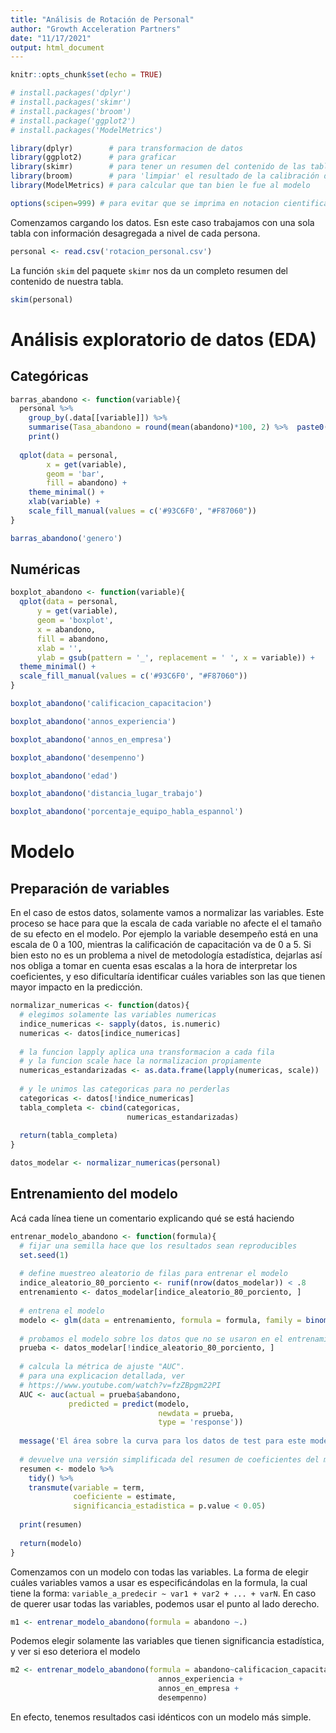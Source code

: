 ```yaml
---
title: "Análisis de Rotación de Personal"
author: "Growth Acceleration Partners"
date: "11/17/2021"
output: html_document
---
```


```r
knitr::opts_chunk$set(echo = TRUE)
```

```r
# install.packages('dplyr')
# install.packages('skimr')
# install.packages('broom')
# install.package('ggplot2')
# install.packages('ModelMetrics')

library(dplyr)        # para transformacion de datos
library(ggplot2)      # para graficar
library(skimr)        # para tener un resumen del contenido de las tablas
library(broom)        # para 'limpiar' el resultado de la calibración del modelo
library(ModelMetrics) # para calcular que tan bien le fue al modelo

options(scipen=999) # para evitar que se imprima en notacion cientifica
```

Comenzamos cargando los datos. Esn este caso trabajamos con una sola tabla con información desagregada a nivel de cada persona.

```r
personal <- read.csv('rotacion_personal.csv')
```

La función `skim` del paquete `skimr` nos da un completo resumen del contenido de nuestra tabla.

```r
skim(personal)
```

# Análisis exploratorio de datos (EDA)

## Categóricas

```r
barras_abandono <- function(variable){
  personal %>%  
    group_by(.data[[variable]]) %>% 
    summarise(Tasa_abandono = round(mean(abandono)*100, 2) %>%  paste0('%')) %>%  
    print()
  
  qplot(data = personal,
        x = get(variable),
        geom = 'bar',
        fill = abandono) +
    theme_minimal() +
    xlab(variable) +
    scale_fill_manual(values = c('#93C6F0', "#F87060"))
}

```

```r
barras_abandono('genero')
```

## Numéricas

```r
boxplot_abandono <- function(variable){
  qplot(data = personal,
      y = get(variable),
      geom = 'boxplot',
      x = abandono,
      fill = abandono,
      xlab = '',
      ylab = gsub(pattern = '_', replacement = ' ', x = variable)) +
  theme_minimal() +
  scale_fill_manual(values = c('#93C6F0', "#F87060"))
}
```

```r
boxplot_abandono('calificacion_capacitacion')
```

```r
boxplot_abandono('annos_experiencia')
```

```r
boxplot_abandono('annos_en_empresa')
```

```r
boxplot_abandono('desempenno')
```

```r
boxplot_abandono('edad')
```

```r
boxplot_abandono('distancia_lugar_trabajo')
```

```r
boxplot_abandono('porcentaje_equipo_habla_espannol')
```

# Modelo

## Preparación de variables

En el caso de estos datos, solamente vamos a normalizar las variables. Este proceso se hace para que la escala de cada variable no afecte el el tamaño de su efecto en el modelo. Por ejemplo la variable desempeño está en una escala de 0 a 100, mientras la calificación de capacitación va de 0 a 5. Si bien esto no es un problema a nivel de metodología estadística, dejarlas así nos obliga a tomar en cuenta esas escalas a la hora de interpretar los coeficientes, y eso dificultaría identificar cuáles variables son las que tienen mayor impacto en la predicción.

```r
normalizar_numericas <- function(datos){
  # elegimos solamente las variables numericas
  indice_numericas <- sapply(datos, is.numeric) 
  numericas <- datos[indice_numericas]
  
  # la funcion lapply aplica una transformacion a cada fila
  # y la funcion scale hace la normalizacion propiamente
  numericas_estandarizadas <- as.data.frame(lapply(numericas, scale))
  
  # y le unimos las categoricas para no perderlas
  categoricas <- datos[!indice_numericas]
  tabla_completa <- cbind(categoricas,
                          numericas_estandarizadas)
  
  return(tabla_completa)
}

datos_modelar <- normalizar_numericas(personal)
```

## Entrenamiento del modelo

Acá cada línea tiene un comentario explicando qué se está haciendo

```r
entrenar_modelo_abandono <- function(formula){
  # fijar una semilla hace que los resultados sean reproducibles
  set.seed(1)
  
  # define muestreo aleatorio de filas para entrenar el modelo
  indice_aleatorio_80_porciento <- runif(nrow(datos_modelar)) < .8 
  entrenamiento <- datos_modelar[indice_aleatorio_80_porciento, ]
  
  # entrena el modelo
  modelo <- glm(data = entrenamiento, formula = formula, family = binomial())
  
  # probamos el modelo sobre los datos que no se usaron en el entrenamiento
  prueba <- datos_modelar[!indice_aleatorio_80_porciento, ]
  
  # calcula la métrica de ajuste "AUC".
  # para una explicacion detallada, ver 
  # https://www.youtube.com/watch?v=fzZBpgm22PI
  AUC <- auc(actual = prueba$abandono, 
             predicted = predict(modelo, 
                                 newdata = prueba,
                                 type = 'response'))
  
  message('El área sobre la curva para los datos de test para este modelo es: ', AUC, '\n')
  
  # devuelve una versión simplificada del resumen de coeficientes del modelo
  resumen <- modelo %>% 
    tidy() %>% 
    transmute(variable = term,
              coeficiente = estimate, 
              significancia_estadistica = p.value < 0.05)
  
  print(resumen)
  
  return(modelo)
}
```

Comenzamos con un modelo con todas las variables. La forma de elegir cuáles variables vamos a usar es especificándolas en la formula, la cual tiene la forma: `variable_a_predecir ~ var1 + var2 + ... + varN`. En caso de querer usar todas las variables, podemos usar el punto al lado derecho.

```r
m1 <- entrenar_modelo_abandono(formula = abandono ~.)
```

Podemos elegir solamente las variables que tienen significancia estadística, y ver si eso deteriora el modelo

```r
m2 <- entrenar_modelo_abandono(formula = abandono~calificacion_capacitacion +
                                 annos_experiencia +
                                 annos_en_empresa + 
                                 desempenno)
```

En efecto, tenemos resultados casi idénticos con un modelo más simple.
